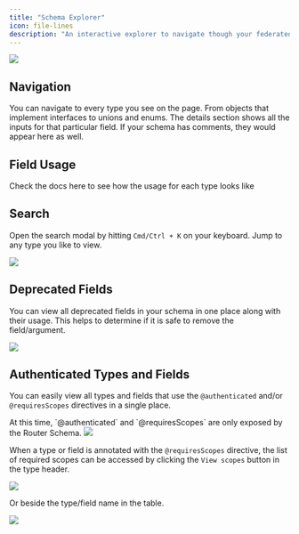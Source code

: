 ```yaml
---
title: "Schema Explorer"
icon: file-lines
description: "An interactive explorer to navigate though your federated graph schema. It has built in search and usage tracking for every type in your schema"
---
```


<Frame caption="Schema Explorer">
  <img src="/images/studio/explorer.png" />
</Frame>


## Navigation

You can navigate to every type you see on the page. From objects that implement interfaces to unions and enums. The details section shows all the inputs for that particular field. If your schema has comments, they would appear here as well.

## Field Usage

Check the docs here to see how the usage for each type looks like

<CardGroup>
  <Card title="Schema Field Usage" href="/studio/analytics/schema-field-usage" icon="chart-line" horizontal />
</CardGroup>

## Search

Open the search modal by hitting `Cmd/Ctrl + K` on your keyboard. Jump to any type you like to view.

<Frame caption="The Schema Explorer: Search modal">
  <img src="/images/studio/image-2.png" />
</Frame>

## Deprecated Fields

You can view all deprecated fields in your schema in one place along with their usage. This helps to determine if it is safe to remove the field/argument.

<Frame caption="Deprecated Fields">
  <img src="/images/studio/deprecated-fields.png" />
</Frame>

## Authenticated Types and Fields

You can easily view all types and fields that use the `@authenticated` and/or `@requiresScopes` directives in a single place.

<Note>
  At this time, `@authenticated` and `@requiresScopes` are only exposed by the Router Schema.
</Note>

<Frame caption="Authenticated Types and Fields">
  <img src="/images/studio/authentication.png" />
</Frame>

When a type or field is annotated with the `@requiresScopes` directive, the list of required scopes can be accessed by clicking the `View scopes` button in the type header.

<Frame caption="Authenticated Types and Fields">
  <img src="/images/studio/type-scopes.png" />
</Frame>

Or beside the type/field name in the table.

<Frame caption="Authenticated Types and Fields">
  <img src="/images/studio/field-scopes.png" />
</Frame>

